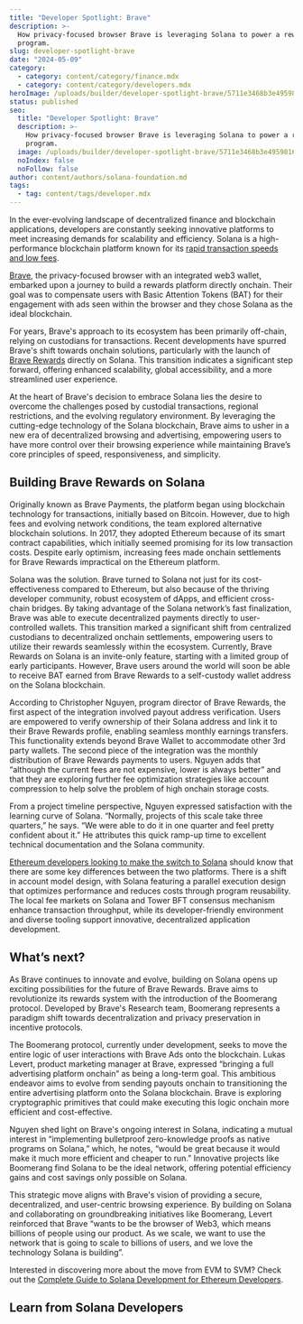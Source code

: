```yaml
---
title: "Developer Spotlight: Brave"
description: >-
  How privacy-focused browser Brave is leveraging Solana to power a rewards
  program.
slug: developer-spotlight-brave
date: "2024-05-09"
category:
  - category: content/category/finance.mdx
  - category: content/category/developers.mdx
heroImage: /uploads/builder/developer-spotlight-brave/5711e3468b3e49598163e3fcde359657.jpg
status: published
seo:
  title: "Developer Spotlight: Brave"
  description: >-
    How privacy-focused browser Brave is leveraging Solana to power a rewards
    program.
  image: /uploads/builder/developer-spotlight-brave/5711e3468b3e49598163e3fcde359657.jpg
  noIndex: false
  noFollow: false
author: content/authors/solana-foundation.md
tags:
  - tag: content/tags/developer.mdx
---
```


In the ever-evolving landscape of decentralized finance and blockchain applications, developers are constantly seeking innovative platforms to meet increasing demands for scalability and efficiency. Solana is a high-performance blockchain platform known for its [rapid transaction speeds and low fees](https://usa.visa.com/solutions/crypto/deep-dive-on-solana.html).

[Brave](https://brave.com/), the privacy-focused browser with an integrated web3 wallet, embarked upon a journey to build a rewards platform directly onchain. Their goal was to compensate users with Basic Attention Tokens (BAT) for their engagement with ads seen within the browser and they chose Solana as the ideal blockchain.

For years, Brave's approach to its ecosystem has been primarily off-chain, relying on custodians for transactions. Recent developments have spurred Brave's shift towards onchain solutions, particularly with the launch of [Brave Rewards](https://brave.com/brave-rewards/) directly on Solana. This transition indicates a significant step forward, offering enhanced scalability, global accessibility, and a more streamlined user experience.

At the heart of Brave's decision to embrace Solana lies the desire to overcome the challenges posed by custodial transactions, regional restrictions, and the evolving regulatory environment. By leveraging the cutting-edge technology of the Solana blockchain, Brave aims to usher in a new era of decentralized browsing and advertising, empowering users to have more control over their browsing experience while maintaining Brave’s core principles of speed, responsiveness, and simplicity.

## Building Brave Rewards on Solana

Originally known as Brave Payments, the platform began using blockchain technology for transactions, initially based on Bitcoin. However, due to high fees and evolving network conditions, the team explored alternative blockchain solutions. In 2017, they adopted Ethereum because of its smart contract capabilities, which initially seemed promising for its low transaction costs. Despite early optimism, increasing fees made onchain settlements for Brave Rewards impractical on the Ethereum platform.

Solana was the solution. Brave turned to Solana not just for its cost-effectiveness compared to Ethereum, but also because of the thriving developer community, robust ecosystem of dApps, and efficient cross-chain bridges. By taking advantage of the Solana network’s fast finalization, Brave was able to execute decentralized payments directly to user-controlled wallets. This transition marked a significant shift from centralized custodians to decentralized onchain settlements, empowering users to utilize their rewards seamlessly within the ecosystem. Currently, Brave Rewards on Solana is an invite-only feature, starting with a limited group of early participants. However, Brave users around the world will soon be able to receive BAT earned from Brave Rewards to a self-custody wallet address on the Solana blockchain.

According to Christopher Nguyen, program director of Brave Rewards, the first aspect of the integration involved payout address verification. Users are empowered to verify ownership of their Solana address and link it to their Brave Rewards profile, enabling seamless monthly earnings transfers. This functionality extends beyond Brave Wallet to accommodate other 3rd party wallets. The second piece of the integration was the monthly distribution of Brave Rewards payments to users. Nguyen adds that “although the current fees are not expensive, lower is always better” and that they are exploring further fee optimization strategies like account compression to help solve the problem of high onchain storage costs.

From a project timeline perspective, Nguyen expressed satisfaction with the learning curve of Solana. “Normally, projects of this scale take three quarters,” he says. “We were able to do it in one quarter and feel pretty confident about it.” He attributes this quick ramp-up time to excellent technical documentation and the Solana community.

[Ethereum developers looking to make the switch to Solana](https://solana.com/developers/evm-to-svm/complete-guide) should know that there are some key differences between the two platforms. There is a shift in account model design, with Solana featuring a parallel execution design that optimizes performance and reduces costs through program reusability. The local fee markets on Solana and Tower BFT consensus mechanism enhance transaction throughput, while its developer-friendly environment and diverse tooling support innovative, decentralized application development.

## What’s next?

As Brave continues to innovate and evolve, building on Solana opens up exciting possibilities for the future of Brave Rewards. Brave aims to revolutionize its rewards system with the introduction of the Boomerang protocol. Developed by Brave's Research team, Boomerang represents a paradigm shift towards decentralization and privacy preservation in incentive protocols.

The Boomerang protocol, currently under development, seeks to move the entire logic of user interactions with Brave Ads onto the blockchain. Lukas Levert, product marketing manager at Brave, expressed “bringing a full advertising platform onchain” as being a long-term goal. This ambitious endeavor aims to evolve from sending payouts onchain to transitioning the entire advertising platform onto the Solana blockchain. Brave is exploring cryptographic primitives that could make executing this logic onchain more efficient and cost-effective.

Nguyen shed light on Brave's ongoing interest in Solana, indicating a mutual interest in “implementing bulletproof zero-knowledge proofs as native programs on Solana,” which, he notes, “would be great because it would make it much more efficient and cheaper to run.” Innovative projects like Boomerang find Solana to be the ideal network, offering potential efficiency gains and cost savings only possible on Solana.

This strategic move aligns with Brave's vision of providing a secure, decentralized, and user-centric browsing experience. By building on Solana and collaborating on groundbreaking initiatives like Boomerang, Levert reinforced that Brave “wants to be the browser of Web3, which means billions of people using our product. As we scale, we want to use the network that is going to scale to billions of users, and we love the technology Solana is building”.

Interested in discovering more about the move from EVM to SVM? Check out the [Complete Guide to Solana Development for Ethereum Developers](https://solana.com/developers/evm-to-svm/complete-guide).

## Learn from Solana Developers
